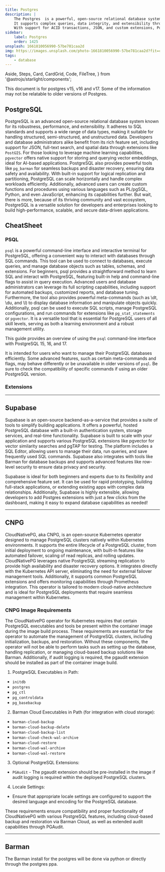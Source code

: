 ```yaml
---
title: Postgres
description: |
    The Postgres  is a powerful, open-source relational database system known for its advanced features, reliability, and strong standards compliance.
    It supports complex queries, data integrity, and extensibility through a variety of plugins, making it ideal for both small and large-scale applications.
    With support for ACID transactions, JSON, and custom extensions, Postgres is a popular choice for developers and enterprises alike.
sidebar:
    label: Postgres
    order: 1425
unsplash: 1661810056990-57be781caa2d
img: https://images.unsplash.com/photo-1661810056990-57be781caa2d?fit=crop&w=1400&h=700&q=75
tags:
    - database
---
```


  Aside,
  Steps,
  Card,
  CardGrid,
  Code,
  FileTree,
} from '@astrojs/starlight/components';



<Aside title='Note: Postgres Versions'>

This document is for postgres v15, v16 and v17. Some of the information may not be relatable to older versions of Postgres.

</Aside>

## PostgreSQL

PostgreSQL is an advanced open-source relational database system known for its robustness, performance, and extensibility.
It adheres to SQL standards and supports a wide range of data types, making it suitable for handling structured, semi-structured, and unstructured data.
Developers and database administrators alike benefit from its rich feature set, including support for JSON, full-text search, and spatial data through extensions like `PostGIS`.
For those looking to leverage machine learning capabilities, `pgvector` offers native support for storing and querying vector embeddings, ideal for AI-based applications.
PostgreSQL also provides powerful tools like `pg_barman` for seamless backups and disaster recovery, ensuring data safety and availability.
With built-in support for logical replication and partitioning, PostgreSQL can scale horizontally and handle complex workloads efficiently.
Additionally, advanced users can create custom functions and procedures using various languages such as PL/pgSQL, Python, and even JavaScript, enhancing its capabilities further.
But wait, there is more, because of its thriving community and vast ecosystem, PostgreSQL is a versatile solution for developers and enterprises looking to build high-performance, scalable, and secure data-driven applications.

## CheatSheet

### PSQL

`psql` is a powerful command-line interface and interactive terminal for PostgreSQL, offering a convenient way to interact with databases through SQL commands.
This tool can be used to connect to databases, execute queries, and manage database objects such as tables, schemas, and extensions.
For beginners, psql provides a straightforward method to learn SQL and interact with PostgreSQL, featuring built-in help and command-line flags to assist in query execution.
Advanced users and database administrators can leverage its full scripting capabilities, including support for automated backups, customized reports, and database tuning.
Furthermore, the tool also provides powerful meta-commands (such as \dt, \du, and \l) to display database information and manipulate objects quickly.
Additionally, psql can be used to execute SQL scripts, manage PostgreSQL configurations, and run commands for extensions like `pg_stat_statements` or `pgvector`.
It is a versatile tool that is essential for PostgreSQL users of all skill levels, serving as both a learning environment and a robust management utility.

<Aside title='Note: Using psql'>

This guide provides an overview of using the `psql` command-line interface with PostgreSQL 15, 16, and 17.

It is intended for users who want to manage their PostgreSQL databases efficiently. 
Some advanced features, such as certain meta-commands and flags, may behave differently or be unavailable in older versions of `psql`.
Be sure to check the compatibility of specific commands if using an older PostgreSQL version.

</Aside>

### Extensions

---

## Supabase

Supabase is an open-source backend-as-a-service that provides a suite of tools to simplify building applications.
It offers a powerful, hosted PostgreSQL database with a built-in authentication system, storage services, and real-time functionality.
Supabase is built to scale with your application and supports various PostgreSQL extensions like pgvector for vector similarity searches and pgTAP for testing.
The platform includes a SQL Editor, allowing users to manage their data, run queries, and save frequently used SQL commands.
Supabase also integrates with tools like Barman for database backups and supports advanced features like row-level security to ensure data privacy and security.

Supabase is ideal for both beginners and experts due to its flexibility and comprehensive feature set.
It can be used for rapid prototyping, building full-stack applications, or extending existing apps with complex data relationships.
Additionally, Supabase is highly extensible, allowing developers to add Postgres extensions with just a few clicks from the dashboard, making it easy to expand database capabilities as needed!

---

## CNPG

CloudNativePG, aka CNPG, is an open-source Kubernetes operator designed to manage PostgreSQL clusters natively within Kubernetes environments.
It supports the entire lifecycle of a PostgreSQL cluster, from initial deployment to ongoing maintenance, with built-in features like automated failover, scaling of read replicas, and rolling updates.
CloudNativePG leverages native PostgreSQL streaming replication to provide high availability and disaster recovery options.
It integrates directly with the Kubernetes API server, eliminating the need for external failover management tools.
Additionally, it supports common PostgreSQL extensions and offers monitoring capabilities through Prometheus integration.
This operator is tailored to modern cloud-native architecture and is ideal for PostgreSQL deployments that require seamless management within Kubernetes.

### CNPG Image Requirements

The CloudNativePG operator for Kubernetes requires that certain PostgreSQL executables and tools be present within the container image during the image build process.
These requirements are essential for the operator to automate the management of PostgreSQL clusters, including initialization, backups, and restoration.
Without these components, the operator will not be able to perform tasks such as setting up the database, handling replication, or managing cloud-based backup solutions like Barman.
Additionally, if audit logging is required, the pgaudit extension should be installed as part of the container image build.

1. PostgreSQL Executables in Path:

- `initdb`
- `postgres`
- `pg_ctl`
- `pg_controldata`
- `pg_basebackup`

2. Barman Cloud Executables in Path (for integration with cloud storage):

- `barman-cloud-backup`
- `barman-cloud-backup-delete`
- `barman-cloud-backup-list`
- `barman-cloud-check-wal-archive`
- `barman-cloud-restore`
- `barman-cloud-wal-archive`
- `barman-cloud-wal-restore`

3. Optional PostgreSQL Extensions:

- `PGAudit` - The pgaudit extension should be pre-installed in the image if audit logging is required within the deployed PostgreSQL clusters.

4. Locale Settings:

- Ensure that appropriate locale settings are configured to support the desired language and encoding for the PostgreSQL database.


These requirements ensure compatibility and proper functionality of CloudNativePG with various PostgreSQL features, including cloud-based backup and restoration via Barman Cloud, as well as extended audit capabilities through PGAudit.

---

## Barman

The Barman install for the postgres will be done via python or directly through the postgres ppa.
